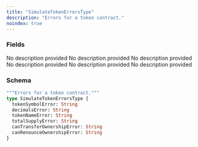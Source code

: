 ```yaml
---
title: "SimulateTokenErrorsType"
description: "Errors for a token contract."
noindex: true
---
```


### Fields

<ResponseField name="tokenSymbolError" type="String">
  No description provided
</ResponseField>

<ResponseField name="decimalsError" type="String">
  No description provided
</ResponseField>

<ResponseField name="tokenNameError" type="String">
  No description provided
</ResponseField>

<ResponseField name="totalSupplyError" type="String">
  No description provided
</ResponseField>

<ResponseField name="canTransferOwnershipError" type="String">
  No description provided
</ResponseField>

<ResponseField name="canRenounceOwnershipError" type="String">
  No description provided
</ResponseField>

### Schema


```graphql 
"""Errors for a token contract."""
type SimulateTokenErrorsType {
  tokenSymbolError: String
  decimalsError: String
  tokenNameError: String
  totalSupplyError: String
  canTransferOwnershipError: String
  canRenounceOwnershipError: String
}
```
